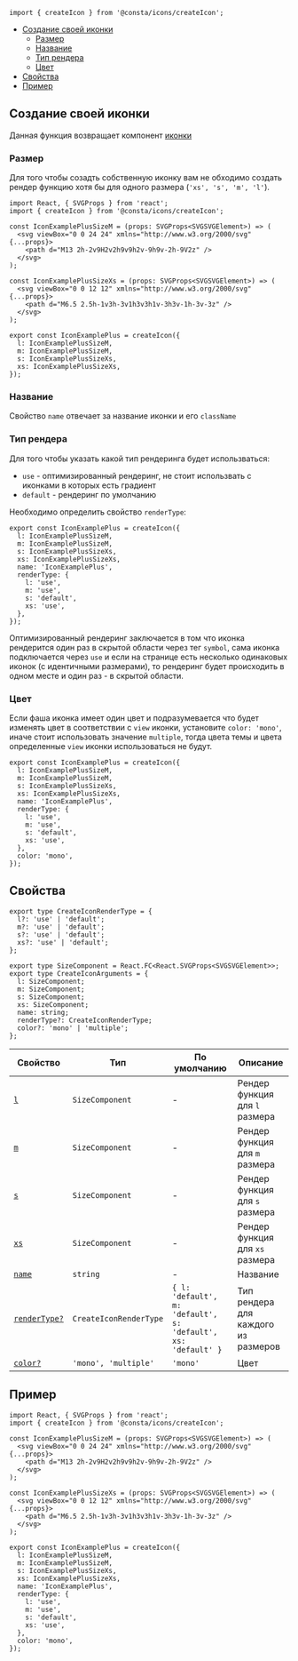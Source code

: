 
```tsx
import { createIcon } from '@consta/icons/createIcon';
```

<MdxMenu>

- [Создание своей иконки](#создание-своей-иконки)
  - [Размер](#размер)
  - [Название](#название)
  - [Тип рендера](#тип-рендера)
  - [Цвет](#цвет)
- [Свойства](#свойства)
- [Пример](#пример)

</MdxMenu>

## Создание своей иконки

Данная функция возвращает компонент [иконки](##LIBS.LIB.STAND/lib:icons/stand:components-icon-stable)

### Размер

Для того чтобы созадть собственную иконку вам не обходимо создать рендер функцию хотя бы для одного размера (`'xs', 's', 'm', 'l'`).

```tsx
import React, { SVGProps } from 'react';
import { createIcon } from '@consta/icons/createIcon';

const IconExamplePlusSizeM = (props: SVGProps<SVGSVGElement>) => (
  <svg viewBox="0 0 24 24" xmlns="http://www.w3.org/2000/svg" {...props}>
    <path d="M13 2h-2v9H2v2h9v9h2v-9h9v-2h-9V2z" />
  </svg>
);

const IconExamplePlusSizeXs = (props: SVGProps<SVGSVGElement>) => (
  <svg viewBox="0 0 12 12" xmlns="http://www.w3.org/2000/svg" {...props}>
    <path d="M6.5 2.5h-1v3h-3v1h3v3h1v-3h3v-1h-3v-3z" />
  </svg>
);

export const IconExamplePlus = createIcon({
  l: IconExamplePlusSizeM,
  m: IconExamplePlusSizeM,
  s: IconExamplePlusSizeXs,
  xs: IconExamplePlusSizeXs,
});
```

### Название

Свойство `name` отвечает за название иконки и его `className`

### Тип рендера

Для того чтобы указать какой тип рендеринга будет использваться:

- `use` - оптимизированный рендеринг, не стоит использвать с иконками в которых есть градиент
- `default` - рендеринг по умолчанию

Необходимо определить свойство `renderType`:

```tsx
export const IconExamplePlus = createIcon({
  l: IconExamplePlusSizeM,
  m: IconExamplePlusSizeM,
  s: IconExamplePlusSizeXs,
  xs: IconExamplePlusSizeXs,
  name: 'IconExamplePlus',
  renderType: {
    l: 'use',
    m: 'use',
    s: 'default',
    xs: 'use',
  },
});
```

Оптимизированный рендеринг заключается в том что иконка рендерится один раз в скрытой области
через тег `symbol`, сама иконка подключается через `use` и если на странице есть несколько одинаковых иконок (с идентичными размерами),
то рендеринг будет происходить в одном месте и один раз - в скрытой области.

### Цвет

Если фаша иконка имеет один цвет и подразумевается что будет изменять цвет в соответствии с `view` иконки, установите `color: 'mono'`, иначе стоит
использовать значение `multiple`, тогда цвета темы и цвета определенные `view` иконки использоваться не будут.

```tsx
export const IconExamplePlus = createIcon({
  l: IconExamplePlusSizeM,
  m: IconExamplePlusSizeM,
  s: IconExamplePlusSizeXs,
  xs: IconExamplePlusSizeXs,
  name: 'IconExamplePlus',
  renderType: {
    l: 'use',
    m: 'use',
    s: 'default',
    xs: 'use',
  },
  color: 'mono',
});
```

## Свойства

```tsx
export type CreateIconRenderType = {
  l?: 'use' | 'default';
  m?: 'use' | 'default';
  s?: 'use' | 'default';
  xs?: 'use' | 'default';
};

export type SizeComponent = React.FC<React.SVGProps<SVGSVGElement>>;
export type CreateIconArguments = {
  l: SizeComponent;
  m: SizeComponent;
  s: SizeComponent;
  xs: SizeComponent;
  name: string;
  renderType?: CreateIconRenderType;
  color?: 'mono' | 'multiple';
};
```

| Свойство                      | Тип                    | По умолчанию                                                  | Описание                            |
| ----------------------------- | ---------------------- | ------------------------------------------------------------- | ----------------------------------- |
| [`l` ](#размер)               | `SizeComponent`        | -                                                             | Рендер функция для `l` размера      |
| [`m` ](#размер)               | `SizeComponent`        | -                                                             | Рендер функция для `m` размера      |
| [`s` ](#размер)               | `SizeComponent`        | -                                                             | Рендер функция для `s` размера      |
| [`xs` ](#размер)              | `SizeComponent`        | -                                                             | Рендер функция для `xs` размера     |
| [`name`](#название)           | `string`               | -                                                             | Название                            |
| [`renderType?`](#тип-рендера) | `CreateIconRenderType` | `{ l: 'default', m: 'default', s: 'default', xs: 'default' }` | Тип рендера для каждого из размеров |
| [`color?`](#цвет)             | `'mono', 'multiple'`   | `'mono'`                                                      | Цвет                                |

## Пример

```tsx
import React, { SVGProps } from 'react';
import { createIcon } from '@consta/icons/createIcon';

const IconExamplePlusSizeM = (props: SVGProps<SVGSVGElement>) => (
  <svg viewBox="0 0 24 24" xmlns="http://www.w3.org/2000/svg" {...props}>
    <path d="M13 2h-2v9H2v2h9v9h2v-9h9v-2h-9V2z" />
  </svg>
);

const IconExamplePlusSizeXs = (props: SVGProps<SVGSVGElement>) => (
  <svg viewBox="0 0 12 12" xmlns="http://www.w3.org/2000/svg" {...props}>
    <path d="M6.5 2.5h-1v3h-3v1h3v3h1v-3h3v-1h-3v-3z" />
  </svg>
);

export const IconExamplePlus = createIcon({
  l: IconExamplePlusSizeM,
  m: IconExamplePlusSizeM,
  s: IconExamplePlusSizeXs,
  xs: IconExamplePlusSizeXs,
  name: 'IconExamplePlus',
  renderType: {
    l: 'use',
    m: 'use',
    s: 'default',
    xs: 'use',
  },
  color: 'mono',
});
```
